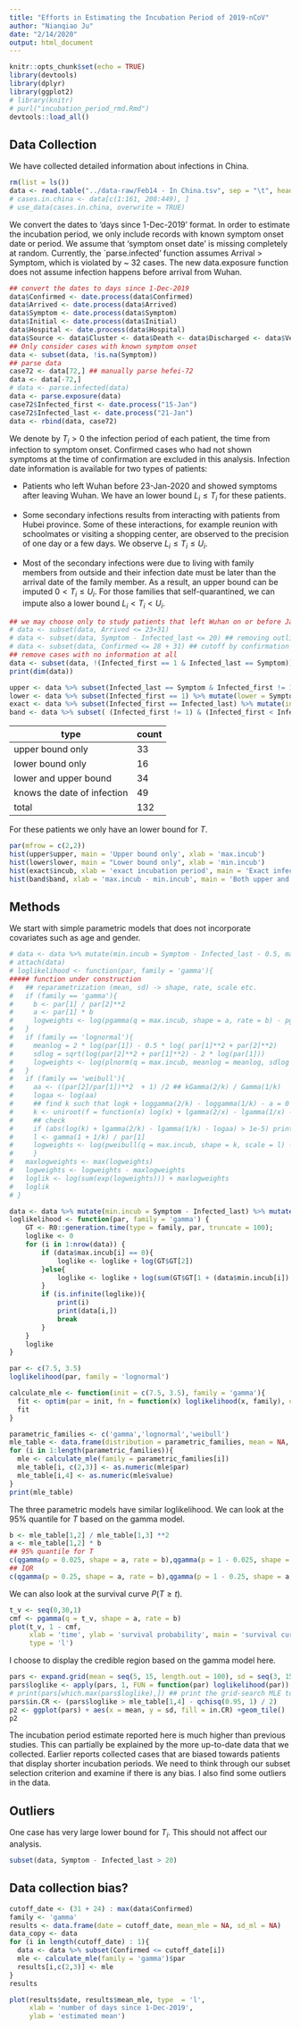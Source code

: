 ```yaml
---
title: "Efforts in Estimating the Incubation Period of 2019-nCoV"
author: "Nianqiao Ju"
date: "2/14/2020"
output: html_document
---
```


```r
knitr::opts_chunk$set(echo = TRUE)
library(devtools)
library(dplyr)
library(ggplot2)
# library(knitr)
# purl("incubation_period_rmd.Rmd")
devtools::load_all()
```

## Data Collection
We have collected detailed information about infections in China.
```r
rm(list = ls())
data <- read.table("../data-raw/Feb14 - In China.tsv", sep = "\t", header = TRUE)
# cases.in.china <- data[c(1:161, 208:449), ]
# use_data(cases.in.china, overwrite = TRUE)
```

We convert the dates to 'days since 1-Dec-2019' format. In order to estimate the incubation period, we only include records with known symptom onset date or period. We assume that 'symptom onset date' is missing completely at random. Currently, the `parse.infected' function assumes Arrival > Symptom, which is violated by ~ 32 cases. The new data.exposure function does not assume infection happens before arrival from Wuhan. 
```r
## convert the dates to days since 1-Dec-2019
data$Confirmed <- date.process(data$Confirmed)
data$Arrived <- date.process(data$Arrived)
data$Symptom <- date.process(data$Symptom)
data$Initial <- date.process(data$Initial)
data$Hospital <- date.process(data$Hospital)
data$Source <- data$Cluster <- data$Death <- data$Discharged <- data$Verified <- data$Note <- NULL ## for visualization
## Only consider cases with known symptom onset
data <- subset(data, !is.na(Symptom))
## parse data
case72 <- data[72,] ## manually parse hefei-72
data <- data[-72,]
# data <- parse.infected(data)
data <- parse.exposure(data)
case72$Infected_first <- date.process("15-Jan")
case72$Infected_last <- date.process("21-Jan")
data <- rbind(data, case72)
```



We denote by $T_i > 0$ the infection period of each patient, the time from infection to symptom onset. Confirmed cases who had not shown symptoms at the time of confirmation are excluded in this analysis. Infection date information is available for two types of patients: 

* Patients who left Wuhan before 23-Jan-2020 and showed symptoms after leaving Wuhan. We have an lower bound $L_i \leq T_i$ for these patients.

* Some secondary infections results from interacting with patients from Hubei province. Some of these interactions, for example reunion with schoolmates or visiting a shopping center, are observed to the precision of one day or a few days. We observe $L_i \leq T_i \leq U_i$.

* Most of the secondary infections were due to living with family members from outside and their infection date must be later than the arrival date of the family member. As a result, an upper bound can be imputed $0 < T_i \leq U_i.$ For those families that self-quarantined, we can impute also a lower bound $L_i < T_i < U_i$.

```r
## we may choose only to study patients that left Wuhan on or before January 23
# data <- subset(data, Arrived <= 23+31)
# data <- subset(data, Symptom - Infected_last <= 20) ## removing outliers
# data <- subset(data, Confirmed <= 28 + 31) ## cutoff by confirmation date
## remove cases with no information at all 
data <- subset(data, !(Infected_first == 1 & Infected_last == Symptom))
print(dim(data))
```

```r
upper <- data %>% subset(Infected_last == Symptom & Infected_first != 1 & Infected_first < Infected_last) %>% mutate(upper = Symptom - Infected_first)
lower <- data %>% subset(Infected_first == 1) %>% mutate(lower = Symptom - Infected_last)
exact <- data %>% subset(Infected_first == Infected_last) %>% mutate(incub = Symptom - Infected_first)
band <- data %>% subset( (Infected_first != 1) & (Infected_first < Infected_last) & (Infected_last != Symptom)) %>% mutate(band = Infected_last - Infected_first)
```

|  type |count   |
|---|---|
| upper bound only  |  33 |  
| lower bound only  | 16  | 
| lower and upper bound | 34 |
| knows the date of infection  |49 |
| total  | 132   |
For these patients we only have an lower bound for $T$.


```r
par(mfrow = c(2,2))
hist(upper$upper, main = 'Upper bound only', xlab = 'max.incub')
hist(lower$lower, main = "Lower bound only", xlab = 'min.incub')
hist(exact$incub, xlab = 'exact incubation period', main = 'Exact infection date')
hist(band$band, xlab = 'max.incub - min.incub', main = 'Both upper and lower bound')
```


## Methods
We start with simple parametric models that does not incorporate covariates such as age and gender.

```r
# data <- data %>% mutate(min.incub = Symptom - Infected_last - 0.5, max.incub = Symptom - Infected_first + 0.5)
# attach(data)
# loglikelihood <- function(par, family = 'gamma'){
##### function under construction
#   ## reparametrization (mean, sd) -> shape, rate, scale etc.
#   if (family == 'gamma'){
#     b <- par[1] / par[2]**2
#     a <- par[1] * b
#     logweights <- log(pgamma(q = max.incub, shape = a, rate = b) - pgamma(q = min.incub, shape = a, rate = b))
#   }
#   if (family == 'lognormal'){
#     meanlog = 2 * log(par[1]) - 0.5 * log( par[1]**2 + par[2]**2)
#     sdlog = sqrt(log(par[2]**2 + par[1]**2) - 2 * log(par[1]))
#     logweights <- log(plnorm(q = max.incub, meanlog = meanlog, sdlog = sdlog) - plnorm(q = min.incub, meanlog = meanlog, sdlog = sdlog))
#   }
#   if (family == 'weibull'){
#     aa <- ((par[2]/par[1])**2  + 1) /2 ## kGamma(2/k) / Gamma(1/k)
#     logaa <- log(aa)
#     ## find k such that logk + loggamma(2/k) - loggamma(1/k) - a = 0
#     k <- uniroot(f = function(x) log(x) + lgamma(2/x) - lgamma(1/x) - logaa, interval = c(1,10))$root
#     ## check 
#     if (abs(log(k) + lgamma(2/k) - lgamma(1/k) - logaa) > 1e-5) print('weibull numerical solver problem')
#     l <- gamma(1 + 1/k) / par[1]
#     logweights <- log(pweibull(q = max.incub, shape = k, scale = l) - pweibull(q = min.incub, shape = k, scale = l))
#     }
#   maxlogweights <- max(logweights)
#   logweights <- logweights - maxlogweights
#   loglik <- log(sum(exp(logweights))) + maxlogweights
#   loglik
# }

data <- data %>% mutate(min.incub = Symptom - Infected_last) %>% mutate(max.incub = Symptom - Infected_first)
loglikelihood <- function(par, family = 'gamma') {
    GT <- R0::generation.time(type = family, par, truncate = 100);
    loglike <- 0
    for (i in 1:nrow(data)) {
        if (data$max.incub[i] == 0){
            loglike <- loglike + log(GT$GT[2])
        }else{
            loglike <- loglike + log(sum(GT$GT[1 + (data$min.incub[i]):(data$max.incub[i])])) ## +1 for starting at zero
        }
        if (is.infinite(loglike)){
            print(i)
            print(data[i,])
            break
        }
    }
    loglike
}

par <- c(7.5, 3.5)
loglikelihood(par, family = 'lognormal')
```


```r
calculate_mle <- function(init = c(7.5, 3.5), family = 'gamma'){
  fit <- optim(par = init, fn = function(x) loglikelihood(x, family), control = list(fnscale = -1))
  fit
}
```


```r
parametric_families <- c('gamma','lognormal','weibull')
mle_table <- data.frame(distribution = parametric_families, mean = NA, sd = NA, loglikelihood = NA)
for (i in 1:length(parametric_families)){
  mle <- calculate_mle(family = parametric_families[i])
  mle_table[i, c(2,3)] <- as.numeric(mle$par)
  mle_table[i,4] <- as.numeric(mle$value)
}
print(mle_table)
```

The three parametric models have similar loglikelihood. We can look at the 95\% quantile for $T$ based on the gamma model. 
```r
b <- mle_table[1,2] / mle_table[1,3] **2 
a <- mle_table[1,2] * b
## 95% quantile for T
c(qgamma(p = 0.025, shape = a, rate = b),qgamma(p = 1 - 0.025, shape = a, rate = b))
## IQR
c(qgamma(p = 0.25, shape = a, rate = b),qgamma(p = 1 - 0.25, shape = a, rate = b))
```

We can also look at the survival curve $P(T \geq t)$.
```r
t_v <- seq(0,30,1)
cmf <- pgamma(q = t_v, shape = a, rate = b)
plot(t_v, 1 - cmf, 
     xlab = 'time', ylab = 'survival probability', main = 'survival curve',
     type = 'l')
```


I choose to display the credible region based on the gamma model here.
```r
pars <- expand.grid(mean = seq(5, 15, length.out = 100), sd = seq(3, 15, length.out = 100))
pars$loglike <- apply(pars, 1, FUN = function(par) loglikelihood(par))
# print(pars[which.max(pars$loglike),]) ## print the grid-search MLE to terminal
pars$in.CR <- (pars$loglike > mle_table[1,4] - qchisq(0.95, 1) / 2)
p2 <- ggplot(pars) + aes(x = mean, y = sd, fill = in.CR) +geom_tile()
p2
```

The incubation period estimate reported here is much higher than previous studies. This can partially be explained by the more up-to-date data that we collected. Earlier reports collected cases that are biased towards patients that display shorter incubation periods. We need to think through our subset selection criterion and examine if there is any bias. I also find some outliers in the data.

## Outliers 

One case has very large lower bound for $T_i$. This should not affect our analysis.
```r
subset(data, Symptom - Infected_last > 20)
```


## Data collection bias?
```r
cutoff_date <- (31 + 24) : max(data$Confirmed)
family <- 'gamma'
results <- data.frame(date = cutoff_date, mean_mle = NA, sd_ml = NA)
data_copy <- data
for (i in length(cutoff_date) : 1){
  data <- data %>% subset(Confirmed <= cutoff_date[i])
  mle <- calculate_mle(family = 'gamma')$par
  results[i,c(2,3)] <- mle
}
results
```

```r
plot(results$date, results$mean_mle, type  = 'l', 
     xlab = 'number of days since 1-Dec-2019', 
     ylab = 'estimated mean')
```

